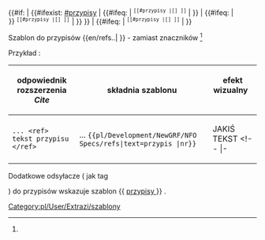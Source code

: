 <noinclude>{{pl/Development/NewGRF/inne strony|en= 
|pl=Template:pl/Development/NewGRF/NFO Specs/refs
}}</noinclude><includeonly><!--
 ~ ~ ~ ~ ~ ~ ~ ~ ~ ~ koment początek bez typów ~ ~ ~ ~ ~ ~ ~
--><!--<span id = "{{{1|}}}"> --><!--opcjonalny tekst--><!-- </span> --><!--
--><!--{{#ifeq: {{{1|}}} --><!-- 
--><!--| <span style=padding:1px;white-space:nowrap>{{{text|}}} --><!--
  --><!--<span title="odsyłacz do {{{1|}}} na dole"><sup><tt>[[#Przypisy |[{{{1|}}}] ]]</tt></sup></span></span> --><!--
--><!--| {{#if: {{{text|}}} | {{#ifexist: [[#Przypisy]] | {{{text|}}} | }} | }} }} --><!--
--><!--
~ ~ ~ ~ ~ ~ ~ ~ ~ ~ początek ~ ~ ~ ~ ~ ~ ~
--><span id = "{{{1|}}}"> <!--opcjonalny tekst--> </span> <!--
--> {{#if: {{{text|}}} <!--
--> | {{#ifexist: [[#przypisy]] <!--
  --> | {{#ifeq: {{{1|}}} <!--
    ~ ~ ~ ~ ~ ~ ~ ~ ~ ~ text & przypisy & nr ~ ~ ~ ~ ~ ~ ~
    --> | <span title="odsyłacz do {{{1|}}} na dole"><sup><tt>[[#przypisy |[{{{1|}}}] ]]</tt><!--
       --></sup></span></span> <!--
    ~ ~ ~ ~ ~ ~ ~ ~ ~ ~ text & przypisy ( bez nr ) ~ ~ ~ ~ ~ ~ ~
    --> | }} <!-- koniec #ifeq
    ~ ~ ~ ~ ~ ~ ~ ~ ~ ~ ( bez przypisu ) ~ ~ ~ ~ ~ ~ ~
  --> | {{#ifeq: {{{1|}}} <!--
  ~ ~ ~ ~ ~ ~ ~ ~ ~ ~ text & nr  ( bez przypisu ) ~ ~ ~ ~ ~ ~ ~
  --> | <span style=padding:1px;white-space:nowrap>{{{text|}}}}} <!--
    --> <span title="odsyłacz do {{{1|}}} na dole"><sup><tt>[[#przypisy |[{{{1|}}}] ]]</tt><!--
     --></sup></span></span> <!--
  ~ ~ ~ ~ ~ ~ ~ ~ ~ ~ text ( bez nr & bez przypisu ) ~ ~ ~ ~ ~ ~ ~
  --> | {{{text|}}} }} <!-- koniec #ifeq 
  --> }} <!-- koniec #ifexist
--> | {{#ifeq: {{{1|}}} <!--
 ~ ~ ~ ~ ~ ~ ~ ~ ~ ~ nr ( bez tekstu ) ~ ~ ~ ~ ~ ~ ~
--> | <span title="odsyłacz do {{{1|}}} na dole"><sup><tt>[[#przypisy |[{{{1|}}}] ]]</tt><!--
   --></sup></span></span> <!--
 ~ ~ ~ ~ ~ ~ ~ ~ ~ ~ ( bez tekstu & bez nr & brak przypisu ) ~ ~ ~ ~ ~ ~ ~
--> | }}<!-- koniec #if
--></includeonly><noinclude>

Szablon do przypisów <nowiki>{{en/refs..| }}</nowiki> <!-- lub <nowiki>{{..refs..|name= | }}</nowiki>--> - zamiast znaczników <ref> </ref> <!-- oraz <ref name=""> </ref> -->

Przykład<!--y-->:
{| 
!odpowiednik rozszerzenia ''Cite'' !!składnia szablonu !! efekt wizualny &nbsp; &nbsp; &nbsp; &nbsp; &nbsp; 
|-
|style=vertical-align:<!--bottom-->middle|<!--<code>--><pre>... <ref> tekst przypisu </ref></pre><!--</code>-->||style=vertical-align:middle<!--bottom-->|... <code><nowiki>{{pl/Development/NewGRF/NFO Specs/refs|text=przypis |nr}}</nowiki></code> ||style=vertical-align:middle<!--top--> |JAKIŚ TEKST{{pl/Development/NewGRF/NFO Specs/refs|<!--text=PRZYPIS|-->1}}
<!-- |- 
|<pre><ref name="słowo">jakiś tekst </ref></pre>||style=vertical-align:middle|<nowiki>{{extraZi/refs/Pl | name =słowo |jakiś test }}</nowiki> ||style=vertical-align:middle |{{extraZi/refs/Pl|name=słowo|jakiś test }}-->
|}

<!-- <ref name="slowo"/> #cite_note-cargotype-1 #cite_ref-cargotype_1-1 -->

Dodatkowe odsyłacze ( jak tag <references /> ) do przypisów wskazuje szablon <nowiki>{{</nowiki> [[Template:pl/Development/NewGRF/NFO Specs/przypisy| przypisy ]] <nowiki>}}</nowiki> .
 

[[Category:pl/User/Extrazi/szablony]]
</noinclude>